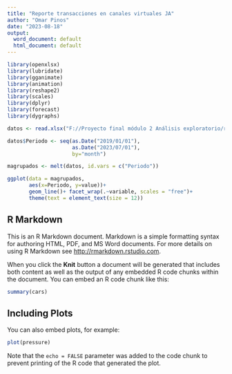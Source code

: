 ---
title: "Reporte transacciones en canales virtuales JA"
author: "Omar Pinos"
date: "2023-08-18"
output:
  word_document: default
  html_document: default
---

```{r librerias, echo=FALSE, message=FALSE, warning=FALSE, comment="", fig.align='center', fig.width=12, fig.height=8}

library(openxlsx)
library(lubridate)
library(gganimate)
library(animation)
library(reshape2)
library(scales)
library(dplyr)
library(forecast)
library(dygraphs)


```

```{r basededatos, echo=FALSE, message=FALSE, warning=FALSE, comment="", fig.align='center', fig.width=12, fig.height=8}

datos <- read.xlsx("F://Proyecto final módulo 2 Análisis exploratorio/reporte transacciones canales virtuales JA.xlsx", detectDates = T)

datos$Periodo <- seq(as.Date("2019/01/01"),
                     as.Date("2023/07/01"),
                     by="month")

magrupados <- melt(datos, id.vars = c("Periodo"))


```

```{r graficolinea, echo=FALSE, message=FALSE, warning=FALSE, comment="", fig.align='center', fig.width=12, fig.height=8 }

ggplot(data = magrupados,
       aes(x=Periodo, y=value))+
       geom_line()+ facet_wrap(.~variable, scales = "free")+
       theme(text = element_text(size = 12))

```


















## R Markdown

This is an R Markdown document. Markdown is a simple formatting syntax for authoring HTML, PDF, and MS Word documents. For more details on using R Markdown see <http://rmarkdown.rstudio.com>.

When you click the **Knit** button a document will be generated that includes both content as well as the output of any embedded R code chunks within the document. You can embed an R code chunk like this:

```{r cars}
summary(cars)
```

## Including Plots

You can also embed plots, for example:

```{r pressure, echo=FALSE}
plot(pressure)
```

Note that the `echo = FALSE` parameter was added to the code chunk to prevent printing of the R code that generated the plot.
